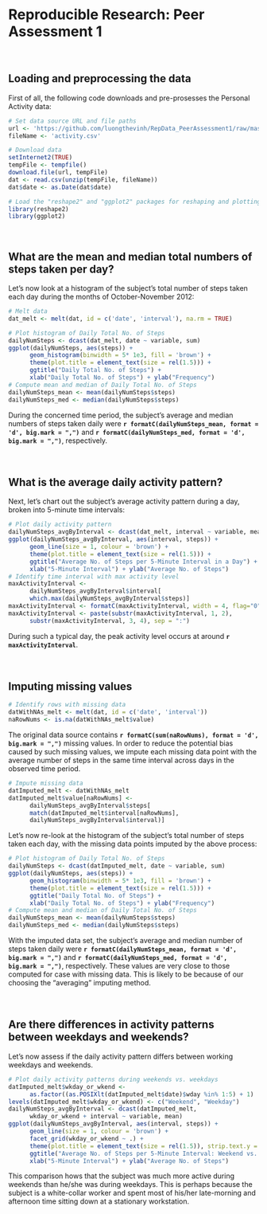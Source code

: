 # Reproducible Research: Peer Assessment 1
<br>



## Loading and preprocessing the data
First of all, the following code downloads and pre-prosesses the Personal Activity data:
```r
# Set data source URL and file paths
url <- 'https://github.com/luongthevinh/RepData_PeerAssessment1/raw/master/activity.zip'
fileName <- 'activity.csv'

# Download data
setInternet2(TRUE)
tempFile <- tempfile()
download.file(url, tempFile)
dat <- read.csv(unzip(tempFile, fileName))
dat$date <- as.Date(dat$date)

# Load the "reshape2" and "ggplot2" packages for reshaping and plotting data
library(reshape2)
library(ggplot2)
```
<br>



## What are the mean and median total numbers of steps taken per day?
Let's now look at a histogram of the subject's total number of steps taken each day during the months of October-November 2012:
```r
# Melt data
dat_melt <- melt(dat, id = c('date', 'interval'), na.rm = TRUE)

# Plot histogram of Daily Total No. of Steps
dailyNumSteps <- dcast(dat_melt, date ~ variable, sum)
ggplot(dailyNumSteps, aes(steps)) +
      geom_histogram(binwidth = 5* 1e3, fill = 'brown') +
      theme(plot.title = element_text(size = rel(1.5))) +
      ggtitle("Daily Total No. of Steps") +
      xlab("Daily Total No. of Steps") + ylab("Frequency")
# Compute mean and median of Daily Total No. of Steps
dailyNumSteps_mean <- mean(dailyNumSteps$steps)
dailyNumSteps_med <- median(dailyNumSteps$steps)
```
During the concerned time period, the subject's average and median numbers of steps taken daily were **`r formatC(dailyNumSteps_mean, format = 'd', big.mark = ",")`** and **`r formatC(dailyNumSteps_med, format = 'd', big.mark = ",")`**, respectively.
<br><br><br>



## What is the average daily activity pattern?
Next, let's chart out the subject's average activity pattern during a day, broken into 5-minute time intervals:
``` r
# Plot daily activity pattern
dailyNumSteps_avgByInterval <- dcast(dat_melt, interval ~ variable, mean)
ggplot(dailyNumSteps_avgByInterval, aes(interval, steps)) +
      geom_line(size = 1, colour = 'brown') +
      theme(plot.title = element_text(size = rel(1.5))) +
      ggtitle("Average No. of Steps per 5-Minute Interval in a Day") +
      xlab("5-Minute Interval") + ylab("Average No. of Steps")
# Identify time interval with max activity level
maxActivityInterval <-
      dailyNumSteps_avgByInterval$interval[
      which.max(dailyNumSteps_avgByInterval$steps)]
maxActivityInterval <- formatC(maxActivityInterval, width = 4, flag="0")
maxActivityInterval <- paste(substr(maxActivityInterval, 1, 2),
      substr(maxActivityInterval, 3, 4), sep = ":")
```
During such a typical day, the peak activity level occurs at around **`r maxActivityInterval`**.
<br><br><br>



## Imputing missing values
``` r
# Identify rows with missing data
datWithNAs_melt <- melt(dat, id = c('date', 'interval'))
naRowNums <- is.na(datWithNAs_melt$value)
```
The original data source contains **`r formatC(sum(naRowNums), format = 'd', big.mark = ",")`** missing values. In order to reduce the potential bias caused by such missing values, we impute each missing data point with the average number of steps in the same time interval across days in the observed time period.
``` r
# Impute missing data
datImputed_melt <- datWithNAs_melt
datImputed_melt$value[naRowNums] <-
      dailyNumSteps_avgByInterval$steps[
      match(datImputed_melt$interval[naRowNums],
      dailyNumSteps_avgByInterval$interval)]
```
Let's now re-look at the histogram of the subject's total number of steps taken each day, with the missing data points imputed by the above process:
```r
# Plot histogram of Daily Total No. of Steps
dailyNumSteps <- dcast(datImputed_melt, date ~ variable, sum)
ggplot(dailyNumSteps, aes(steps)) +
      geom_histogram(binwidth = 5* 1e3, fill = 'brown') +
      theme(plot.title = element_text(size = rel(1.5))) +
      ggtitle("Daily Total No. of Steps") +
      xlab("Daily Total No. of Steps") + ylab("Frequency")
# Compute mean and median of Daily Total No. of Steps
dailyNumSteps_mean <- mean(dailyNumSteps$steps)
dailyNumSteps_med <- median(dailyNumSteps$steps)
```
With the imputed data set, the subject's average and median number of steps taken daily were **`r formatC(dailyNumSteps_mean, format = 'd', big.mark = ",")`** and **`r formatC(dailyNumSteps_med, format = 'd', big.mark = ",")`**, respectively. These values are very close to those computed for case with missing data. This is likely to be because of our choosing the "averaging" imputing method.
<br><br><br>



## Are there differences in activity patterns between weekdays and weekends?
Let's now assess if the daily activity pattern differs between working weekdays and weekends.
``` r
# Plot daily activity patterns during weekends vs. weekdays
datImputed_melt$wkday_or_wkend <-
      as.factor((as.POSIXlt(datImputed_melt$date)$wday %in% 1:5) + 1)
levels(datImputed_melt$wkday_or_wkend) <- c("Weekend", "Weekday")
dailyNumSteps_avgByInterval <- dcast(datImputed_melt,
      wkday_or_wkend + interval ~ variable, mean)
ggplot(dailyNumSteps_avgByInterval, aes(interval, steps)) +
      geom_line(size = 1, colour = 'brown') +
      facet_grid(wkday_or_wkend ~ .) +
      theme(plot.title = element_text(size = rel(1.5)), strip.text.y = element_text(angle=0)) +
      ggtitle("Average No. of Steps per 5-Minute Interval: Weekend vs. Weekday") +
      xlab("5-Minute Interval") + ylab("Average No. of Steps")
```
This comparison hows that the subject was much more active during weekends than he/she was during weekdays. This is perhaps because the subject is a white-collar worker and spent most of his/her late-morning and afternoon time sitting down at a stationary workstation.